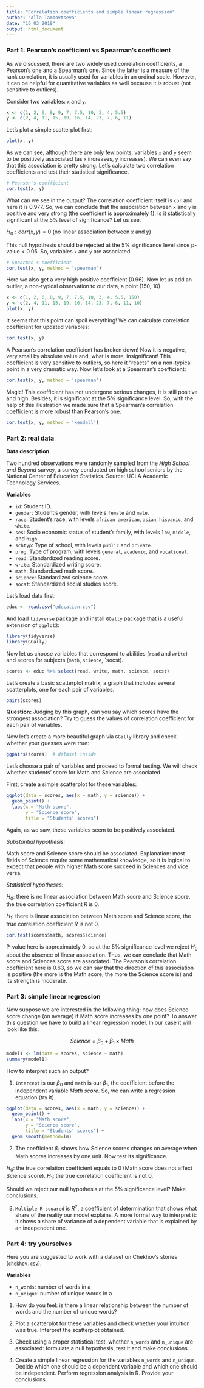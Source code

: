 ```yaml
---
title: "Correlation coefficients and simple linear regression"
author: "Alla Tambovtseva"
date: "16 03 2019"
output: html_document
---
```


### Part 1: Pearson's coefficient vs Spearman's coefficient

As we discussed, there are two widely used correlation coefficients, a Pearson's one and a Spearman's one. Since the latter is a measure of the rank correlation, it is usually used for variables in an ordinal scale. However, it can be helpful for quantitative variables as well because it is robust (not sensitive to outliers).

Consider two variables: `x` and `y`.

```r
x <- c(1, 2, 6, 8, 9, 7, 7.5, 10, 3, 4, 5.5)
y <- c(2, 4, 11, 15, 19, 16, 14, 23, 7, 6, 11)
```

Let's plot a simple scatterplot first:

```r
plot(x, y)
```

As we can see, although there are only few points, variables `x` and `y` seem to be positively associated (as `x` increases, `y` increases). We can even say that this association is pretty strong. Let's calculate two correlation coefficients and test their statistical significance. 

```r
# Pearson's coefficient
cor.test(x, y)
```

What can we see in the output? The correlation coefficient itself is `cor` and here it is 0.977. So, we can conclude that the association between `x` and `y` is positive and very strong (the coefficient is approximately 1). Is it statistically significant at the 5% level of significance? Let us see.

$H_0: corr(x, y) = 0 \text{ (no linear association between } x  \text{ and } y )$

This null hypothesis should be rejected at the 5% significance level since p-value < 0.05. So, variables `x` and `y` are associated.

```r
# Spearman's coefficient
cor.test(x, y, method = 'spearman')
```

Here we also get a very high positive coefficient (0.96). Now let us add an outlier, a non-typical observation to our data, a point (150, 10).

```r
x <- c(1, 2, 6, 8, 9, 7, 7.5, 10, 3, 4, 5.5, 150)
y <- c(2, 4, 11, 15, 19, 16, 14, 23, 7, 6, 11, 10)
plot(x, y)
```

It seems that this point can spoil everything! We can calculate correlation coefficient for updated variables:

```r
cor.test(x, y)
```

A Pearson's correlation coefficient has broken down! Now it is negative, very small by absolute value and, what is more, insignificant! This coefficient is very sensitive to outliers, so here it "reacts" on a non-typical point in a very dramatic way. Now let's look at a Spearman's coefficient:

```r
cor.test(x, y, method = 'spearman')
```

Magic! This coefficient has not undergone serious changes, it is still positive and high. Besides, it is significant at the 5% significance level. So, with the help of this illustration we made sure that a Spearman's correlation coefficient is more robust than Pearson's one.

```r
cor.test(x, y, method = 'kendall')
```


### Part 2: real data

**Data description**

Two hundred observations were randomly sampled from the *High 
School and Beyond* survey, a survey conducted on high school 
seniors by the National Center of Education Statistics.
Source: UCLA Academic Technology Services.

**Variables**

* `id`: Student ID.
* `gender`: Student's gender, with levels `female` and `male`.
* `race`: Student's race, with levels `african american`, `asian`, `hispanic`, and `white`.
* `ses`: Socio economic status of student's family, with levels `low`, `middle`, and `high`.
* `schtyp`: Type of school, with levels `public` and `private`.
* `prog`: Type of program, with levels `general`, `academic`, and `vocational`.
* `read`: Standardized reading score.
* `write`: Standardized writing score.
* `math`: Standardized math score.
* `science`: Standardized science score.
* `socst`: Standardized social studies score.

Let's load data first:

```r
educ <- read.csv("education.csv")
```

And load `tidyverse` package and install `GGally` package that is a useful extension
of `ggplot2`:

```r
library(tidyverse)
library(GGally)
```

Now let us choose variables that correspond to abilities (`read` and `write`) 
and scores for subjects (`math`, `science`, `socst).

```r
scores <- educ %>% select(read, write, math, science, socst)
```

Let's create a basic scatterplot matrix, a graph that includes 
several scatterplots, one for each pair of variables. 

```r
pairs(scores)
```

**Question:** Judging by this graph, can you say which scores have 
the strongest association? Try to guess the values of correlation 
coefficient for each pair of variables.

Now let's create a more beautiful graph via `GGally` library 
and check whether your guesses were true: 

```r
ggpairs(scores)  # dataset inside
```

Let's choose a pair of variables and proceed to formal testing. 
We will check whether students' score for Math and Science are associated.

First, create a simple scatterplot for these variables:

```r
ggplot(data = scores, aes(x = math, y = science)) + 
  geom_point() +
  labs(x = "Math score",
       y = "Science score",
       title = "Students' scores")
```

Again, as we saw, these variables seem to be positively associated.

*Substantial hypothesis:*

Math score and Science score should be associated. 
Explanation: most fields of Science require some mathematical 
knowledge, so it is logical to expect that people with higher 
Math score succeed in Sciences and vice versa.

*Statistical hypotheses:*

$H_0:$ there is no linear association between Math score and Science score, the true correlation coefficient $R$ is 0.

$H_1:$ there is linear association between Math score and Science score, the true correlation coefficient $R$ is not 0.

```r
cor.test(scores$math, scores$science)
```

P-value here is approximately 0, so at the 5% significance level we reject $H_0$ about the absence of linear association. Thus, we can conclude that Math score and Sciences score are associated. The Pearson's correlation coefficient here is 0.63, so we can say that the direction of this association is positive (the more is the Math score, the more the Science score is) and its strength is moderate. 

### Part 3: simple linear regression

Now suppose we are interested in the following thing: how does Science score change (on average) if Math score increases by one point? To answer this question we have to build a linear regression model. In our case it will look like this:

$$
Science = \beta_0 + \beta_1 \times Math
$$

```r
model1 <- lm(data = scores, science ~ math)
summary(model1)
```

How to interpret such an output?

1. `Intercept` is our $\beta_0$ and `math` is our $\beta_1$, the coefficient before the independent variable *Math score*. So, we can write a regression equation (try it).


```r
ggplot(data = scores, aes(x = math, y = science)) + 
  geom_point() +
  labs(x = "Math score",
       y = "Science score",
       title = "Students' scores") +
  geom_smooth(method=lm)
```

2. The coefficient $\beta_1$ shows how Science scores changes on average when Math scores increases by one unit. Now test its significance.

$H_0:$ the true correlation coefficient equals to 0 (Math score does not affect Science score). 
$H_1$: the true correlation coefficient is not 0.

Should we reject our null hypothesis at the 5% significance level? Make conclusions.

3. `Multiple R-squared` is $R^2$, a coefficient of determination that shows what share of the reality our model explains. A more formal way to interpret it: it shows a share of variance of a dependent variable that is explained by an independent one.

### Part 4: try yourselves

Here you are suggested to work with a dataset on Chekhov's stories (`chekhov.csv`).

**Variables**

* `n_words`: number of words in a 
* `n_unique`: number of unique words in a 

1. How do you feel: is there a linear relationship between the number of words and the number of unique words?

2. Plot a scatterplot for these variables and check whether your intuition was true. Interpret the scatterplot obtained.

3. Check using a proper statistical test, whether `n_words` and `n_unique` are associated: formulate a null hypothesis, test it and make conclusions.

4. Create a simple linear regression for the variables `n_words` and `n_unique`. Decide which one should be a dependent variable and which one should be independent. Perform regression analysis in R. Provide your conclusions.
